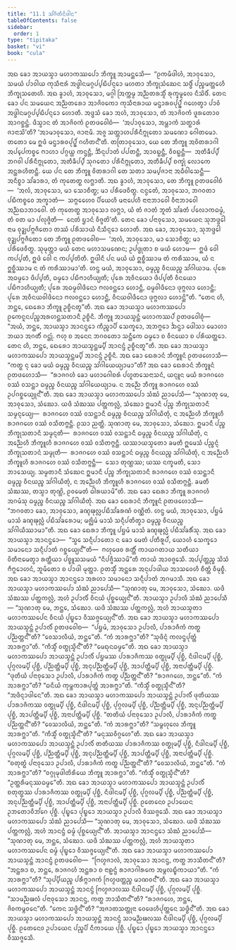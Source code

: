 ```yaml
---
title: "11.1 ᩈᩘᨣᩦᨲᩥᨶᩥᨴᩤᨶ"
tableOfContents: false
sidebar:
  order: 1
type: "tipitaka"
basket: "vi"
book: "cula"
---
```



<DynamicBreadcrumb />

<Division number="437" book="cula">

<Paragraph number="2176" book="cula">
ᩋᨳ ᨡᩮᩣ ᩋᩣᨿᩈ᩠ᨾᩣ ᨾᩉᩣᨠᩔᨸᩮᩣ ᨽᩥᨠ᩠ᨡᩪ ᩋᩣᨾᨶ᩠ᨲᩮᩈᩥ—  “ᩑᨠᨾᩥᨴᩤᩉᩴ, ᩋᩣᩅᩩᩈᩮᩣ, ᩈᨾᨿᩴ ᨸᩣᩅᩤᨿ ᨠᩩᩈᩥᨶᩣᩁᩴ ᩋᨴ᩠ᨵᩤᨶᨾᨣ᩠ᨣᨸ᩠ᨸᨭᩥᨸᨶ᩠ᨶᩮᩣ ᨾᩉᨲᩣ ᨽᩥᨠ᩠ᨡᩩᩈᩴᨥᩮᨶ ᩈᨴ᩠ᨵᩥᩴ ᨸᨬ᩠ᨧᨾᨲ᩠ᨲᩮᩉᩥ ᨽᩥᨠ᩠ᨡᩩᩈᨲᩮᩉᩥ. ᩋᨳ ᨡ᩠ᩅᩣᩉᩴ, ᩋᩣᩅᩩᩈᩮᩣ, ᨾᨣ᩠ᨣᩤ ᩒᨠ᩠ᨠᨾ᩠ᨾ ᩋᨬ᩠ᨬᨲᩁᩈ᩠ᨾᩥᩴ ᩁᩩᨠ᩠ᨡᨾᩪᩃᩮ ᨶᩥᩈᩦᨴᩥᩴ.
</Paragraph>

<Paragraph number="2177" book="cula">
ᨲᩮᨶ ᨡᩮᩣ ᨸᨶ ᩈᨾᨿᩮᨶ ᩋᨬ᩠ᨬᨲᩁᩮᩣ ᩋᩣᨩᩦᩅᨠᩮᩣ ᨠᩩᩈᩥᨶᩣᩁᩣᨿ ᨾᨶ᩠ᨴᩣᩁᩅᨸᩩᨸ᩠ᨹᩴ ᨣᩉᩮᨲ᩠ᩅᩣ ᨸᩣᩅᩴ ᩋᨴ᩠ᨵᩤᨶᨾᨣ᩠ᨣᨸ᩠ᨸᨭᩥᨸᨶ᩠ᨶᩮᩣ ᩉᩮᩣᨲᩥ. ᩋᨴ᩠ᨴᩈᩴ ᨡᩮᩣ ᩋᩉᩴ, ᩋᩣᩅᩩᩈᩮᩣ, ᨲᩴ ᩋᩣᨩᩦᩅᨠᩴ ᨴᩪᩁᨲᩮᩣᩅ ᩋᩣᨣᨧ᩠ᨨᨶ᩠ᨲᩴ. ᨴᩥᩈ᩠ᩅᩣᨶ ᨲᩴ ᩋᩣᨩᩦᩅᨠᩴ ᩑᨲᨴᩅᩮᩤᨧᩴ—  ‘ᩋᨸᩣᩅᩩᩈᩮᩣ, ᩋᨾ᩠ᩉᩣᨠᩴ ᩈᨲ᩠ᨳᩣᩁᩴ ᨩᩣᨶᩣᩈᩦ’ᨲᩥ? ‘ᩋᩣᨾᩣᩅᩩᩈᩮᩣ, ᨩᩣᨶᩣᨾᩥ. ᩋᨩ᩠ᨩ ᩈᨲ᩠ᨲᩣᩉᨸᩁᩥᨶᩥᨻ᩠ᨻᩩᨲᩮᩣ ᩈᨾᨱᩮᩣ ᨣᩮᩤᨲᨾᩮᩣ. ᨲᨲᩮᩣ ᨾᩮ ᩍᨴᩴ ᨾᨶ᩠ᨴᩣᩁᩅᨸᩩᨸ᩠ᨹᩴ ᨣᩉᩥᨲᨶ᩺’ᨲᩥ. ᨲᨲᩕᩣᩅᩩᩈᩮᩣ, ᨿᩮ ᨲᩮ ᨽᩥᨠ᩠ᨡᩪ ᩋᩅᩦᨲᩁᩣᨣᩤ ᩋᨸ᩠ᨸᩮᨠᨧ᩠ᨧᩮ ᨻᩣᩉᩣ ᨸᨣ᩠ᨣᨿ᩠ᩉ ᨠᨶ᩠ᨴᨶ᩠ᨲᩥ, ᨨᩥᨶ᩠ᨶᨸᩣᨲᩴ ᨸᨸᨲᨶ᩠ᨲᩥ, ᩋᩣᩅᨭ᩠ᨭᨶ᩠ᨲᩥ, ᩅᩥᩅᨭ᩠ᨭᨶ᩠ᨲᩥ—  ᩋᨲᩥᨡᩥᨸ᩠ᨸᩴ ᨽᨣᩅᩤ ᨸᩁᩥᨶᩥᨻ᩠ᨻᩩᨲᩮᩣ, ᩋᨲᩥᨡᩥᨸ᩠ᨸᩴ ᩈᩩᨣᨲᩮᩣ ᨸᩁᩥᨶᩥᨻ᩠ᨻᩩᨲᩮᩣ, ᩋᨲᩥᨡᩥᨸ᩠ᨸᩴ ᨧᨠ᩠ᨡᩩᩴ ᩃᩮᩣᨠᩮ ᩋᨶ᩠ᨲᩁᩉᩥᨲᨶ᩠ᨲᩥ. ᨿᩮ ᨸᨶ ᨲᩮ ᨽᩥᨠ᩠ᨡᩪ ᩅᩦᨲᩁᩣᨣᩤ ᨲᩮ ᩈᨲᩣ ᩈᨾ᩠ᨸᨩᩣᨶᩣ ᩋᨵᩥᩅᩤᩈᩮᨶ᩠ᨲᩥ—  ᩋᨶᩥᨧ᩠ᨧᩣ ᩈᩘᨡᩣᩁᩣ, ᨲᩴ ᨠᩩᨲᩮᨲ᩠ᨳ ᩃᨻ᩠ᨽᩣᨲᩥ.
</Paragraph>

<Paragraph number="2178" book="cula">
ᩋᨳ ᨡ᩠ᩅᩣᩉᩴ, ᩋᩣᩅᩩᩈᩮᩣ, ᨲᩮ ᨽᩥᨠ᩠ᨡᩪ ᩑᨲᨴᩅᩮᩤᨧᩴ—  ‘ᩋᩃᩴ, ᩋᩣᩅᩩᩈᩮᩣ, ᨾᩣ ᩈᩮᩣᨧᩥᨲ᩠ᨳ; ᨾᩣ ᨸᩁᩥᨴᩮᩅᩥᨲ᩠ᨳ. ᨶᨶ᩠ᩅᩮᨲᩴ, ᩋᩣᩅᩩᩈᩮᩣ, ᨽᨣᩅᨲᩣ ᨸᨭᩥᨠᨧ᩠ᨧᩮᩅ ᩋᨠ᩠ᨡᩣᨲᩴ—  ᩈᨻ᩠ᨻᩮᩉᩮᩅ ᨸᩥᨿᩮᩉᩥ ᨾᨶᩣᨸᩮᩉᩥ ᨶᩣᨶᩣᨽᩣᩅᩮᩤ ᩅᩥᨶᩣᨽᩣᩅᩮᩤ ᩋᨬ᩠ᨬᨳᩣᨽᩣᩅᩮᩤ. ᨲᩴ ᨠᩩᨲᩮᨲ᩠ᨳ ᩋᩣᩅᩩᩈᩮᩣ ᩃᨻ᩠ᨽᩣ, ᨿᩴ ᨲᩴ ᨩᩣᨲᩴ ᨽᩪᨲᩴ ᩈᩘᨡᨲᩴ ᨸᩃᩮᩣᨠᨵᨾ᩠ᨾᩴ, ᨲᩴ ᩅᨲ ᨾᩣ ᨸᩃᩩᨩ᩠ᨩᩦᨲᩥ—  ᨶᩮᨲᩴ ᨮᩣᨶᩴ ᩅᩥᨩ᩠ᨩᨲᩦ’ᨲᩥ.
</Paragraph>

<Paragraph number="2179" book="cula">
ᨲᩮᨶ ᨡᩮᩣ ᨸᨶᩣᩅᩩᩈᩮᩣ, ᩈᨾᨿᩮᨶ ᩈᩩᨽᨴ᩠ᨴᩮᩤ ᨶᩣᨾ ᩅᩩᨯ᩠ᨰᨸᨻ᩠ᨻᨩᩥᨲᩮᩣ ᨲᩔᩴ ᨸᩁᩥᩈᩣᨿᩴ ᨶᩥᩈᩥᨶ᩠ᨶᩮᩣ ᩉᩮᩣᨲᩥ. ᩋᨳ ᨡᩮᩣ, ᩋᩣᩅᩩᩈᩮᩣ, ᩈᩩᨽᨴ᩠ᨴᩮᩤ ᩅᩩᨯ᩠ᨰᨸᨻ᩠ᨻᨩᩥᨲᩮᩣ ᨲᩮ ᨽᩥᨠ᩠ᨡᩪ ᩑᨲᨴᩅᩮᩤᨧ—  ‘ᩋᩃᩴ, ᩋᩣᩅᩩᩈᩮᩣ, ᨾᩣ ᩈᩮᩣᨧᩥᨲ᩠ᨳ; ᨾᩣ ᨸᩁᩥᨴᩮᩅᩥᨲ᩠ᨳ. ᩈᩩᨾᩩᨲ᩠ᨲᩣ ᨾᨿᩴ ᨲᩮᨶ ᨾᩉᩣᩈᨾᨱᩮᨶ; ᩏᨸᨴ᩠ᨴᩩᨲᩣ ᨧ ᨾᨿᩴ ᩉᩮᩣᨾ—  ᩍᨴᩴ ᩅᩮᩤ ᨠᨸ᩠ᨸᨲᩥ, ᩍᨴᩴ ᩅᩮᩤ ᨶ ᨠᨸ᩠ᨸᨲᩦᨲᩥ. ᩍᨴᩤᨶᩥ ᨸᨶ ᨾᨿᩴ ᨿᩴ ᩍᨧ᩠ᨨᩥᩔᩣᨾ ᨲᩴ ᨠᩁᩥᩔᩣᨾ, ᨿᩴ ᨶ ᩍᨧ᩠ᨨᩥᩔᩣᨾ ᨶ ᨲᩴ ᨠᩁᩥᩔᩣᨾᩣ’ᨲᩥ. ᩉᨶ᩠ᨴ ᨾᨿᩴ, ᩋᩣᩅᩩᩈᩮᩣ, ᨵᨾ᩠ᨾᨬ᩠ᨧ ᩅᩥᨶᨿᨬ᩠ᨧ ᩈᩘᨣᩤᨿᩣᨾ. ᨸᩩᩁᩮ ᩋᨵᨾ᩠ᨾᩮᩣ ᨴᩥᨸ᩠ᨸᨲᩥ, ᨵᨾ᩠ᨾᩮᩣ ᨸᨭᩥᨻᩣᩉᩥᨿ᩠ᨿᨲᩥ; ᨸᩩᩁᩮ ᩋᩅᩥᨶᨿᩮᩣ ᨴᩥᨸ᩠ᨸᨲᩥ ᩅᩥᨶᨿᩮᩣ ᨸᨭᩥᨻᩣᩉᩥᨿ᩠ᨿᨲᩥ; ᨸᩩᩁᩮ ᩋᨵᨾ᩠ᨾᩅᩤᨴᩥᨶᩮᩣ ᨻᩃᩅᨶ᩠ᨲᩮᩣ ᩉᩮᩣᨶ᩠ᨲᩥ, ᨵᨾ᩠ᨾᩅᩤᨴᩥᨶᩮᩣ ᨴᩩᨻ᩠ᨻᩃᩣ ᩉᩮᩣᨶ᩠ᨲᩥ; ᨸᩩᩁᩮ ᩋᩅᩥᨶᨿᩅᩤᨴᩥᨶᩮᩣ ᨻᩃᩅᨶ᩠ᨲᩮᩣ ᩉᩮᩣᨶ᩠ᨲᩥ, ᩅᩥᨶᨿᩅᩤᨴᩥᨶᩮᩣ ᨴᩩᨻ᩠ᨻᩃᩣ ᩉᩮᩣᨶ᩠ᨲᩦ”ᨲᩥ.
</Paragraph>

<Paragraph number="2180" book="cula">
“ᨲᩮᨶ ᩉᩥ, ᨽᨶ᩠ᨲᩮ, ᨳᩮᩁᩮᩣ ᨽᩥᨠ᩠ᨡᩪ ᩏᨧ᩠ᨧᩥᨶᨲᩪ”ᨲᩥ. ᩋᨳ ᨡᩮᩣ ᩋᩣᨿᩈ᩠ᨾᩣ ᨾᩉᩣᨠᩔᨸᩮᩣ ᩑᨠᩮᨶᩪᨶᨸᨬ᩠ᨧᩋᩁᩉᨶ᩠ᨲᩈᨲᩣᨶᩥ ᩏᨧ᩠ᨧᩥᨶᩥ. ᨽᩥᨠ᩠ᨡᩪ ᩋᩣᨿᩈ᩠ᨾᨶ᩠ᨲᩴ ᨾᩉᩣᨠᩔᨸᩴ ᩑᨲᨴᩅᩮᩤᨧᩩᩴ—  “ᩋᨿᩴ, ᨽᨶ᩠ᨲᩮ, ᩋᩣᨿᩈ᩠ᨾᩣ ᩋᩣᨶᨶ᩠ᨴᩮᩣ ᨠᩥᨬ᩠ᨧᩣᨸᩥ ᩈᩮᨠ᩠ᨡᩮᩣ, ᩋᨽᨻ᩠ᨻᩮᩣ ᨨᨶ᩠ᨴᩣ ᨴᩮᩤᩈᩣ ᨾᩮᩣᩉᩣ ᨽᨿᩣ ᩋᨣᨲᩥᩴ ᨣᨶ᩠ᨲᩩᩴ. ᨻᩉᩩ ᨧ ᩋᨶᩮᨶ ᨽᨣᩅᨲᩮᩣ ᩈᨶ᩠ᨲᩥᨠᩮ ᨵᨾ᩠ᨾᩮᩣ ᨧ ᩅᩥᨶᨿᩮᩣ ᨧ ᨸᩁᩥᨿᨲ᩠ᨲᩮᩣ. ᨲᩮᨶ ᩉᩥ, ᨽᨶ᩠ᨲᩮ, ᨳᩮᩁᩮᩣ ᩋᩣᨿᩈ᩠ᨾᨶ᩠ᨲᨾ᩠ᨸᩥ ᩋᩣᨶᨶ᩠ᨴᩴ ᩏᨧ᩠ᨧᩥᨶᨲᩪ”ᨲᩥ. ᩋᨳ ᨡᩮᩣ ᩋᩣᨿᩈ᩠ᨾᩣ ᨾᩉᩣᨠᩔᨸᩮᩣ ᩋᩣᨿᩈ᩠ᨾᨶ᩠ᨲᨾ᩠ᨸᩥ ᩋᩣᨶᨶ᩠ᨴᩴ ᩏᨧ᩠ᨧᩥᨶᩥ.
</Paragraph>

<Paragraph number="2181" book="cula">
ᩋᨳ ᨡᩮᩣ ᨳᩮᩁᩣᨶᩴ ᨽᩥᨠ᩠ᨡᩪᨶᩴ ᩑᨲᨴᩉᩮᩣᩈᩥ—  “ᨠᨲ᩠ᨳ ᨶᩩ ᨡᩮᩣ ᨾᨿᩴ ᨵᨾ᩠ᨾᨬ᩠ᨧ ᩅᩥᨶᨿᨬ᩠ᨧ ᩈᩘᨣᩤᨿᩮᨿ᩠ᨿᩣᨾᩣ”ᨲᩥ? ᩋᨳ ᨡᩮᩣ ᨳᩮᩁᩣᨶᩴ ᨽᩥᨠ᩠ᨡᩪᨶᩴ ᩑᨲᨴᩉᩮᩣᩈᩥ—  “ᩁᩣᨩᨣᩉᩴ ᨡᩮᩣ ᨾᩉᩣᨣᩮᩤᨧᩁᩴ ᨸᩉᩪᨲᩈᩮᨶᩣᩈᨶᩴ, ᨿᨶ᩠ᨶᩪᨶ ᨾᨿᩴ ᩁᩣᨩᨣᩉᩮ ᩅᩔᩴ ᩅᩈᨶ᩠ᨲᩣ ᨵᨾ᩠ᨾᨬ᩠ᨧ ᩅᩥᨶᨿᨬ᩠ᨧ ᩈᩘᨣᩤᨿᩮᨿ᩠ᨿᩣᨾ. ᨶ ᩋᨬ᩠ᨬᩮ ᨽᩥᨠ᩠ᨡᩪ ᩁᩣᨩᨣᩉᩮ ᩅᩔᩴ ᩏᨸᨣᨧ᩠ᨨᩮᨿ᩠ᨿᩩᨶ᩺”ᨲᩥ.
</Paragraph>

<Paragraph number="2182" book="cula">
ᩋᨳ ᨡᩮᩣ ᩋᩣᨿᩈ᩠ᨾᩣ ᨾᩉᩣᨠᩔᨸᩮᩣ ᩈᩴᨥᩴ ᨬᩣᨸᩮᩈᩥ—
</Paragraph>

</Division>
<Division number="438" book="cula">

<Paragraph number="2183" book="cula">
“ᩈᩩᨱᩣᨲᩩ ᨾᩮ, ᩋᩣᩅᩩᩈᩮᩣ, ᩈᩴᨥᩮᩣ. ᨿᨴᩥ ᩈᩴᨥᩔ ᨸᨲ᩠ᨲᨠᩃᩖᩴ, ᩈᩴᨥᩮᩣ ᩍᨾᩣᨶᩥ ᨸᨬ᩠ᨧ ᨽᩥᨠ᩠ᨡᩩᩈᨲᩣᨶᩥ ᩈᨾ᩠ᨾᨶ᩠ᨶᩮᨿ᩠ᨿ—  ᩁᩣᨩᨣᩉᩮ ᩅᩔᩴ ᩅᩈᨶ᩠ᨲᩣᨶᩥ ᨵᨾ᩠ᨾᨬ᩠ᨧ ᩅᩥᨶᨿᨬ᩠ᨧ ᩈᩘᨣᩤᨿᩥᨲᩩᩴ, ᨶ ᩋᨬ᩠ᨬᩮᩉᩥ ᨽᩥᨠ᩠ᨡᩪᩉᩥ ᩁᩣᨩᨣᩉᩮ ᩅᩔᩴ ᩅᩈᩥᨲᨻ᩠ᨻᨶ᩠ᨲᩥ. ᩑᩈᩣ ᨬᨲ᩠ᨲᩥ.
</Paragraph>

<Paragraph number="2184" book="cula">
ᩈᩩᨱᩣᨲᩩ ᨾᩮ, ᩋᩣᩅᩩᩈᩮᩣ, ᩈᩴᨥᩮᩣ. ᩍᨾᩣᨶᩥ ᨸᨬ᩠ᨧ ᨽᩥᨠ᩠ᨡᩩᩈᨲᩣᨶᩥ ᩈᨾ᩠ᨾᨶ᩠ᨶᨲᩥ—  ᩁᩣᨩᨣᩉᩮ ᩅᩔᩴ ᩅᩈᨶ᩠ᨲᩣᨶᩥ ᨵᨾ᩠ᨾᨬ᩠ᨧ ᩅᩥᨶᨿᨬ᩠ᨧ ᩈᩘᨣᩤᨿᩥᨲᩩᩴ, ᨶ ᩋᨬ᩠ᨬᩮᩉᩥ ᨽᩥᨠ᩠ᨡᩪᩉᩥ ᩁᩣᨩᨣᩉᩮ ᩅᩔᩴ ᩅᩈᩥᨲᨻ᩠ᨻᨶ᩠ᨲᩥ. ᨿᩔᩣᨿᩈ᩠ᨾᨲᩮᩣ ᨡᨾᨲᩥ ᩍᨾᩮᩈᩴ ᨸᨬ᩠ᨧᨶ᩠ᨶᩴ ᨽᩥᨠ᩠ᨡᩩᩈᨲᩣᨶᩴ ᩈᨾ᩠ᨾᩩᨲᩥ—  ᩁᩣᨩᨣᩉᩮ ᩅᩔᩴ ᩅᩈᨶ᩠ᨲᩣᨶᩴ ᨵᨾ᩠ᨾᨬ᩠ᨧ ᩅᩥᨶᨿᨬ᩠ᨧ ᩈᩘᨣᩤᨿᩥᨲᩩᩴ, ᨶ ᩋᨬ᩠ᨬᩮᩉᩥ ᨽᩥᨠ᩠ᨡᩪᩉᩥ ᩁᩣᨩᨣᩉᩮ ᩅᩔᩴ ᩅᩈᩥᨲᨻ᩠ᨻᨶ᩠ᨲᩥ—  ᩈᩮᩣ ᨲᩩᨱ᩠ᩉᩔ; ᨿᩔ ᨶᨠ᩠ᨡᨾᨲᩥ, ᩈᩮᩣ ᨽᩣᩈᩮᨿ᩠ᨿ.
</Paragraph>

<Paragraph number="2185" book="cula">
ᩈᨾ᩠ᨾᨲᩣᨶᩥ ᩈᩴᨥᩮᨶ ᩍᨾᩣᨶᩥ ᨸᨬ᩠ᨧ ᨽᩥᨠ᩠ᨡᩩᩈᨲᩣᨶᩥ ᩁᩣᨩᨣᩉᩮ ᩅᩔᩴ ᩅᩈᨶ᩠ᨲᩣᨶᩥ ᨵᨾ᩠ᨾᨬ᩠ᨧ ᩅᩥᨶᨿᨬ᩠ᨧ ᩈᩘᨣᩤᨿᩥᨲᩩᩴ, ᨶ ᩋᨬ᩠ᨬᩮᩉᩥ ᨽᩥᨠ᩠ᨡᩪᩉᩥ ᩁᩣᨩᨣᩉᩮ ᩅᩔᩴ ᩅᩈᩥᨲᨻ᩠ᨻᨶ᩠ᨲᩥ. ᨡᨾᨲᩥ ᩈᩴᨥᩔ, ᨲᩈ᩠ᨾᩣ ᨲᩩᨱ᩠ᩉᩦ, ᩑᩅᨾᩮᨲᩴ ᨵᩤᩁᨿᩣᨾᩦ”ᨲᩥ.
</Paragraph>

<Paragraph number="2186" book="cula">
ᩋᨳ ᨡᩮᩣ ᨳᩮᩁᩣ ᨽᩥᨠ᩠ᨡᩪ ᩁᩣᨩᨣᩉᩴ ᩋᨣᨾᩴᩈᩩ ᨵᨾ᩠ᨾᨬ᩠ᨧ ᩅᩥᨶᨿᨬ᩠ᨧ ᩈᩘᨣᩤᨿᩥᨲᩩᩴ. ᩋᨳ ᨡᩮᩣ ᨳᩮᩁᩣᨶᩴ ᨽᩥᨠ᩠ᨡᩪᨶᩴ ᩑᨲᨴᩉᩮᩣᩈᩥ—  “ᨽᨣᩅᨲᩣ ᨡᩮᩣ, ᩋᩣᩅᩩᩈᩮᩣ, ᨡᨱ᩠ᨯᨹᩩᩃᩖᨸᨭᩥᩈᩘᨡᩁᨱᩴ ᩅᨱ᩠ᨱᩥᨲᩴ. ᩉᨶ᩠ᨴ ᨾᨿᩴ, ᩋᩣᩅᩩᩈᩮᩣ, ᨸᨮᨾᩴ ᨾᩣᩈᩴ ᨡᨱ᩠ᨯᨹᩩᩃᩖᩴ ᨸᨭᩥᩈᩘᨡᩁᩮᩣᨾ; ᨾᨩ᩠ᨫᩥᨾᩴ ᨾᩣᩈᩴ ᩈᨶ᩠ᨶᩥᨸᨲᩥᨲ᩠ᩅᩣ ᨵᨾ᩠ᨾᨬ᩠ᨧ ᩅᩥᨶᨿᨬ᩠ᨧ ᩈᩘᨣᩤᨿᩥᩔᩣᨾᩣ”ᨲᩥ.
</Paragraph>

<Paragraph number="2187" book="cula">
ᩋᨳ ᨡᩮᩣ ᨳᩮᩁᩣ ᨽᩥᨠ᩠ᨡᩪ ᨸᨮᨾᩴ ᨾᩣᩈᩴ ᨡᨱ᩠ᨯᨹᩩᩃᩖᩴ ᨸᨭᩥᩈᩘᨡᩁᩥᩴᩈᩩ. ᩋᨳ ᨡᩮᩣ ᩋᩣᨿᩈ᩠ᨾᩣ ᩋᩣᨶᨶ᩠ᨴᩮᩣ—  “ᩈ᩠ᩅᩮ ᩈᨶ᩠ᨶᩥᨸᩣᨲᩮᩣ ᨶ ᨡᩮᩣ ᨾᩮᨲᩴ ᨸᨲᩥᩁᩪᨸᩴ, ᨿᩮᩣᩉᩴ ᩈᩮᨠ᩠ᨡᩮᩣ ᩈᨾᩣᨶᩮᩣ ᩈᨶ᩠ᨶᩥᨸᩣᨲᩴ ᨣᨧ᩠ᨨᩮᨿ᩠ᨿᨶ᩺”ᨲᩥ—  ᨻᩉᩩᨴᩮᩅ ᩁᨲ᩠ᨲᩥᩴ ᨠᩣᨿᨣᨲᩣᨿ ᩈᨲᩥᨿᩣ ᩅᩦᨲᩥᨶᩣᨾᩮᨲ᩠ᩅᩣ ᩁᨲ᩠ᨲᩥᨿᩣ ᨸᨧ᩠ᨧᩪᩈᩈᨾᨿᩴ “ᨶᩥᨸᨩ᩠ᨩᩥᩔᩣᨾᩦ”ᨲᩥ ᨠᩣᨿᩴ ᩋᩣᩅᨩ᩠ᨩᩮᩈᩥ. ᩋᨸ᩠ᨸᨲ᩠ᨲᨬ᩠ᨧ ᩈᩦᩈᩴ ᨻᩥᨻ᩠ᨻᩮᩣᩉᨶᩴ, ᨽᩪᨾᩥᨲᩮᩣ ᨧ ᨸᩣᨴᩤ ᨾᩩᨲ᩠ᨲᩣ. ᩑᨲᩈ᩠ᨾᩥᩴ ᩋᨶ᩠ᨲᩁᩮ ᩋᨶᩩᨸᩣᨴᩤᨿ ᩋᩣᩈᩅᩮᩉᩥ ᨧᩥᨲ᩠ᨲᩴ ᩅᩥᨾᩩᨧ᩠ᨧᩥ.
</Paragraph>

</Division>
<Division number="439" book="cula">

<Paragraph number="2188" book="cula">
ᩋᨳ ᨡᩮᩣ ᩋᩣᨿᩈ᩠ᨾᩣ ᩋᩣᨶᨶ᩠ᨴᩮᩣ ᩋᩁᩉᩣ ᩈᨾᩣᨶᩮᩣ ᩈᨶ᩠ᨶᩥᨸᩣᨲᩴ ᩋᨣᨾᩣᩈᩥ. ᩋᨳ ᨡᩮᩣ ᩋᩣᨿᩈ᩠ᨾᩣ ᨾᩉᩣᨠᩔᨸᩮᩣ ᩈᩴᨥᩴ ᨬᩣᨸᩮᩈᩥ—
</Paragraph>

<Paragraph number="2189" book="cula">
“ᩈᩩᨱᩣᨲᩩ ᨾᩮ, ᩋᩣᩅᩩᩈᩮᩣ, ᩈᩴᨥᩮᩣ. ᨿᨴᩥ ᩈᩴᨥᩔ ᨸᨲ᩠ᨲᨠᩃᩖᩴ, ᩋᩉᩴ ᩏᨸᩣᩃᩥᩴ ᩅᩥᨶᨿᩴ ᨸᩩᨧ᩠ᨨᩮᨿ᩠ᨿᨶ᩺”ᨲᩥ.
</Paragraph>

<Paragraph number="2190" book="cula">
ᩋᩣᨿᩈ᩠ᨾᩣ ᩏᨸᩣᩃᩥ ᩈᩴᨥᩴ ᨬᩣᨸᩮᩈᩥ—
</Paragraph>

<Paragraph number="2191" book="cula">
“ᩈᩩᨱᩣᨲᩩ ᨾᩮ, ᨽᨶ᩠ᨲᩮ, ᩈᩴᨥᩮᩣ. ᨿᨴᩥ ᩈᩴᨥᩔ ᨸᨲ᩠ᨲᨠᩃᩖᩴ, ᩋᩉᩴ ᩋᩣᨿᩈ᩠ᨾᨲᩣ ᨾᩉᩣᨠᩔᨸᩮᨶ ᩅᩥᨶᨿᩴ ᨸᩩᨭ᩠ᨮᩮᩣ ᩅᩥᩔᨩ᩠ᨩᩮᨿ᩠ᨿᨶ᩺”ᨲᩥ.
</Paragraph>

<Paragraph number="2192" book="cula">
ᩋᨳ ᨡᩮᩣ ᩋᩣᨿᩈ᩠ᨾᩣ ᨾᩉᩣᨠᩔᨸᩮᩣ ᩋᩣᨿᩈ᩠ᨾᨶ᩠ᨲᩴ ᩏᨸᩣᩃᩥᩴ ᩑᨲᨴᩅᩮᩤᨧ—  “ᨸᨮᨾᩴ, ᩋᩣᩅᩩᩈᩮᩣ ᩏᨸᩣᩃᩥ, ᨸᩣᩁᩣᨩᩥᨠᩴ ᨠᨲ᩠ᨳ ᨸᨬ᩠ᨬᨲ᩠ᨲᨶ᩺”ᨲᩥ? “ᩅᩮᩈᩣᩃᩥᨿᩴ, ᨽᨶ᩠ᨲᩮ”ᨲᩥ. “ᨠᩴ ᩋᩣᩁᨻ᩠ᨽᩣ”ᨲᩥ? “ᩈᩩᨴᩥᨶ᩠ᨶᩴ ᨠᩃᨶ᩠ᨴᨸᩩᨲ᩠ᨲᩴ ᩋᩣᩁᨻ᩠ᨽᩣ”ᨲᩥ. “ᨠᩥᩈ᩠ᨾᩥᩴ ᩅᨲ᩠ᨳᩩᩈ᩠ᨾᩥᨶ᩺”ᨲᩥ? “ᨾᩮᨳᩩᨶᨵᨾ᩠ᨾᩮ”ᨲᩥ. ᩋᨳ ᨡᩮᩣ ᩋᩣᨿᩈ᩠ᨾᩣ ᨾᩉᩣᨠᩔᨸᩮᩣ ᩋᩣᨿᩈ᩠ᨾᨶ᩠ᨲᩴ ᩏᨸᩣᩃᩥᩴ ᨸᨮᨾᩔ ᨸᩣᩁᩣᨩᩥᨠᩔ ᩅᨲ᩠ᨳᩩᨾ᩠ᨸᩥ ᨸᩩᨧ᩠ᨨᩥ, ᨶᩥᨴᩤᨶᨾ᩠ᨸᩥ ᨸᩩᨧ᩠ᨨᩥ, ᨸᩩᨣ᩠ᨣᩃᨾ᩠ᨸᩥ ᨸᩩᨧ᩠ᨨᩥ, ᨸᨬ᩠ᨬᨲ᩠ᨲᩥᨾ᩠ᨸᩥ ᨸᩩᨧ᩠ᨨᩥ, ᩋᨶᩩᨸᨬ᩠ᨬᨲ᩠ᨲᩥᨾ᩠ᨸᩥ ᨸᩩᨧ᩠ᨨᩥ, ᩋᩣᨸᨲ᩠ᨲᩥᨾ᩠ᨸᩥ ᨸᩩᨧ᩠ᨨᩥ, ᩋᨶᩣᨸᨲ᩠ᨲᩥᨾ᩠ᨸᩥ ᨸᩩᨧ᩠ᨨᩥ.
</Paragraph>

<Paragraph number="2193" book="cula">
“ᨴᩩᨲᩥᨿᩴ ᨸᨶᩣᩅᩩᩈᩮᩣ ᩏᨸᩣᩃᩥ, ᨸᩣᩁᩣᨩᩥᨠᩴ ᨠᨲ᩠ᨳ ᨸᨬ᩠ᨬᨲ᩠ᨲᨶ᩺”ᨲᩥ? “ᩁᩣᨩᨣᩉᩮ, ᨽᨶ᩠ᨲᩮ”ᨲᩥ. “ᨠᩴ ᩋᩣᩁᨻ᩠ᨽᩣ”ᨲᩥ? “ᨵᨶᩥᨿᩴ ᨠᩩᨾ᩠ᨽᨠᩣᩁᨸᩩᨲ᩠ᨲᩴ ᩋᩣᩁᨻ᩠ᨽᩣ”ᨲᩥ. “ᨠᩥᩈ᩠ᨾᩥᩴ ᩅᨲ᩠ᨳᩩᩈ᩠ᨾᩥᨶ᩺”ᨲᩥ? “ᩋᨴᩥᨶ᩠ᨶᩣᨴᩤᨶᩮ”ᨲᩥ. ᩋᨳ ᨡᩮᩣ ᩋᩣᨿᩈ᩠ᨾᩣ ᨾᩉᩣᨠᩔᨸᩮᩣ ᩋᩣᨿᩈ᩠ᨾᨶ᩠ᨲᩴ ᩏᨸᩣᩃᩥᩴ ᨴᩩᨲᩥᨿᩔ ᨸᩣᩁᩣᨩᩥᨠᩔ ᩅᨲ᩠ᨳᩩᨾ᩠ᨸᩥ ᨸᩩᨧ᩠ᨨᩥ, ᨶᩥᨴᩤᨶᨾ᩠ᨸᩥ ᨸᩩᨧ᩠ᨨᩥ, ᨸᩩᨣ᩠ᨣᩃᨾ᩠ᨸᩥ ᨸᩩᨧ᩠ᨨᩥ, ᨸᨬ᩠ᨬᨲ᩠ᨲᩥᨾ᩠ᨸᩥ ᨸᩩᨧ᩠ᨨᩥ, ᩋᨶᩩᨸᨬ᩠ᨬᨲ᩠ᨲᩥᨾ᩠ᨸᩥ ᨸᩩᨧ᩠ᨨᩥ, ᩋᩣᨸᨲ᩠ᨲᩥᨾ᩠ᨸᩥ ᨸᩩᨧ᩠ᨨᩥ, ᩋᨶᩣᨸᨲ᩠ᨲᩥᨾ᩠ᨸᩥ ᨸᩩᨧ᩠ᨨᩥ.
</Paragraph>

<Paragraph number="2194" book="cula">
“ᨲᨲᩥᨿᩴ ᨸᨶᩣᩅᩩᩈᩮᩣ ᩏᨸᩣᩃᩥ, ᨸᩣᩁᩣᨩᩥᨠᩴ ᨠᨲ᩠ᨳ ᨸᨬ᩠ᨬᨲ᩠ᨲᨶ᩺”ᨲᩥ? “ᩅᩮᩈᩣᩃᩥᨿᩴ, ᨽᨶ᩠ᨲᩮ”ᨲᩥ. “ᨠᩴ ᩋᩣᩁᨻ᩠ᨽᩣ”ᨲᩥ? “ᩈᨾ᩠ᨻᩉᩩᩃᩮ ᨽᩥᨠ᩠ᨡᩪ ᩋᩣᩁᨻ᩠ᨽᩣ”ᨲᩥ. “ᨠᩥᩈ᩠ᨾᩥᩴ ᩅᨲ᩠ᨳᩩᩈ᩠ᨾᩥᨶ᩺”ᨲᩥ? “ᨾᨶᩩᩔᩅᩥᨣ᩠ᨣᩉᩮ”ᨲᩥ. ᩋᨳ ᨡᩮᩣ ᩋᩣᨿᩈ᩠ᨾᩣ ᨾᩉᩣᨠᩔᨸᩮᩣ ᩋᩣᨿᩈ᩠ᨾᨶ᩠ᨲᩴ ᩏᨸᩣᩃᩥᩴ ᨲᨲᩥᨿᩔ ᨸᩣᩁᩣᨩᩥᨠᩔ ᩅᨲ᩠ᨳᩩᨾ᩠ᨸᩥ ᨸᩩᨧ᩠ᨨᩥ, ᨶᩥᨴᩤᨶᨾ᩠ᨸᩥ ᨸᩩᨧ᩠ᨨᩥ, ᨸᩩᨣ᩠ᨣᩃᨾ᩠ᨸᩥ ᨸᩩᨧ᩠ᨨᩥ, ᨸᨬ᩠ᨬᨲ᩠ᨲᩥᨾ᩠ᨸᩥ ᨸᩩᨧ᩠ᨨᩥ, ᩋᨶᩩᨸᨬ᩠ᨬᨲ᩠ᨲᩥᨾ᩠ᨸᩥ ᨸᩩᨧ᩠ᨨᩥ, ᩋᩣᨸᨲ᩠ᨲᩥᨾ᩠ᨸᩥ ᨸᩩᨧ᩠ᨨᩥ, ᩋᨶᩣᨸᨲ᩠ᨲᩥᨾ᩠ᨸᩥ ᨸᩩᨧ᩠ᨨᩥ.
</Paragraph>

<Paragraph number="2195" book="cula">
“ᨧᨲᩩᨲ᩠ᨳᩴ ᨸᨶᩣᩅᩩᩈᩮᩣ ᩏᨸᩣᩃᩥ, ᨸᩣᩁᩣᨩᩥᨠᩴ ᨠᨲ᩠ᨳ ᨸᨬ᩠ᨬᨲ᩠ᨲᨶ᩺”ᨲᩥ? “ᩅᩮᩈᩣᩃᩥᨿᩴ, ᨽᨶ᩠ᨲᩮ”ᨲᩥ. “ᨠᩴ ᩋᩣᩁᨻ᩠ᨽᩣ”ᨲᩥ? “ᩅᨣ᩠ᨣᩩᨾᩩᨴᩤᨲᩦᩁᩥᨿᩮ ᨽᩥᨠ᩠ᨡᩪ ᩋᩣᩁᨻ᩠ᨽᩣ”ᨲᩥ. “ᨠᩥᩈ᩠ᨾᩥᩴ ᩅᨲ᩠ᨳᩩᩈ᩠ᨾᩥᨶ᩺”ᨲᩥ? “ᩏᨲ᩠ᨲᩁᩥᨾᨶᩩᩔᨵᨾ᩠ᨾᩮ”ᨲᩥ. ᩋᨳ ᨡᩮᩣ ᩋᩣᨿᩈ᩠ᨾᩣ ᨾᩉᩣᨠᩔᨸᩮᩣ ᩋᩣᨿᩈ᩠ᨾᨶ᩠ᨲᩴ ᩏᨸᩣᩃᩥᩴ ᨧᨲᩩᨲ᩠ᨳᩔ ᨸᩣᩁᩣᨩᩥᨠᩔ ᩅᨲ᩠ᨳᩩᨾ᩠ᨸᩥ ᨸᩩᨧ᩠ᨨᩥ, ᨶᩥᨴᩤᨶᨾ᩠ᨸᩥ ᨸᩩᨧ᩠ᨨᩥ, ᨸᩩᨣ᩠ᨣᩃᨾ᩠ᨸᩥ ᨸᩩᨧ᩠ᨨᩥ, ᨸᨬ᩠ᨬᨲ᩠ᨲᩥᨾ᩠ᨸᩥ ᨸᩩᨧ᩠ᨨᩥ, ᩋᨶᩩᨸᨬ᩠ᨬᨲ᩠ᨲᩥᨾ᩠ᨸᩥ ᨸᩩᨧ᩠ᨨᩥ, ᩋᩣᨸᨲ᩠ᨲᩥᨾ᩠ᨸᩥ ᨸᩩᨧ᩠ᨨᩥ, ᩋᨶᩣᨸᨲ᩠ᨲᩥᨾ᩠ᨸᩥ ᨸᩩᨧ᩠ᨨᩥ.
</Paragraph>

<Paragraph number="2196" book="cula">
ᩑᨲᩮᨶᩮᩅ ᩏᨸᩣᨿᩮᨶ ᩏᨽᨲᩮᩣᩅᩥᨽᩘᨣᩮ ᨸᩩᨧ᩠ᨨᩥ. ᨸᩩᨭ᩠ᨮᩮᩣ ᨸᩩᨭ᩠ᨮᩮᩣ ᩋᩣᨿᩈ᩠ᨾᩣ ᩏᨸᩣᩃᩥ ᩅᩥᩔᨩ᩠ᨩᩮᩈᩥ.
</Paragraph>

</Division>
<Division number="440" book="cula">

<Paragraph number="2197" book="cula">
ᩋᨳ ᨡᩮᩣ ᩋᩣᨿᩈ᩠ᨾᩣ ᨾᩉᩣᨠᩔᨸᩮᩣ ᩈᩴᨥᩴ ᨬᩣᨸᩮᩈᩥ—
</Paragraph>

<Paragraph number="2198" book="cula">
“ᩈᩩᨱᩣᨲᩩ ᨾᩮ, ᩋᩣᩅᩩᩈᩮᩣ, ᩈᩴᨥᩮᩣ. ᨿᨴᩥ ᩈᩴᨥᩔ ᨸᨲ᩠ᨲᨠᩃᩖᩴ, ᩋᩉᩴ ᩋᩣᨶᨶ᩠ᨴᩴ ᨵᨾ᩠ᨾᩴ ᨸᩩᨧ᩠ᨨᩮᨿ᩠ᨿᨶ᩺”ᨲᩥ.
</Paragraph>

<Paragraph number="2199" book="cula">
ᩋᩣᨿᩈ᩠ᨾᩣ ᩋᩣᨶᨶ᩠ᨴᩮᩣ ᩈᩴᨥᩴ ᨬᩣᨸᩮᩈᩥ—
</Paragraph>

<Paragraph number="2200" book="cula">
“ᩈᩩᨱᩣᨲᩩ ᨾᩮ, ᨽᨶ᩠ᨲᩮ, ᩈᩴᨥᩮᩣ. ᨿᨴᩥ ᩈᩴᨥᩔ ᨸᨲ᩠ᨲᨠᩃᩖᩴ, ᩋᩉᩴ ᩋᩣᨿᩈ᩠ᨾᨲᩣ ᨾᩉᩣᨠᩔᨸᩮᨶ ᨵᨾ᩠ᨾᩴ ᨸᩩᨭ᩠ᨮᩮᩣ ᩅᩥᩔᨩ᩠ᨩᩮᨿ᩠ᨿᨶ᩺”ᨲᩥ.
</Paragraph>

<Paragraph number="2201" book="cula">
ᩋᨳ ᨡᩮᩣ ᩋᩣᨿᩈ᩠ᨾᩣ ᨾᩉᩣᨠᩔᨸᩮᩣ ᩋᩣᨿᩈ᩠ᨾᨶ᩠ᨲᩴ ᩋᩣᨶᨶ᩠ᨴᩴ ᩑᨲᨴᩅᩮᩤᨧ—  “ᨻᩕᩉ᩠ᨾᨩᩣᩃᩴ, ᩋᩣᩅᩩᩈᩮᩣ ᩋᩣᨶᨶ᩠ᨴ, ᨠᨲ᩠ᨳ ᨽᩣᩈᩥᨲᨶ᩺”ᨲᩥ? “ᩋᨶ᩠ᨲᩁᩣ ᨧ, ᨽᨶ᩠ᨲᩮ, ᩁᩣᨩᨣᩉᩴ ᩋᨶ᩠ᨲᩁᩣ ᨧ ᨶᩣᩊᨶ᩠ᨴᩴ ᩁᩣᨩᩣᨣᩤᩁᨠᩮ ᩋᨾ᩠ᨻᩃᨭ᩠ᨮᩥᨠᩣᨿᩣ”ᨲᩥ. “ᨠᩴ ᩋᩣᩁᨻ᩠ᨽᩣ”ᨲᩥ? “ᩈᩩᨸ᩠ᨸᩥᨿᨬ᩠ᨧ ᨸᩁᩥᨻ᩠ᨻᩣᨩᨠᩴ ᨻᩕᩉ᩠ᨾᨴᨲ᩠ᨲᨬ᩠ᨧ ᨾᩣᨱᩅᨶ᩺”ᨲᩥ. ᩋᨳ ᨡᩮᩣ ᩋᩣᨿᩈ᩠ᨾᩣ ᨾᩉᩣᨠᩔᨸᩮᩣ ᩋᩣᨿᩈ᩠ᨾᨶ᩠ᨲᩴ ᩋᩣᨶᨶ᩠ᨴᩴ ᨻᩕᩉ᩠ᨾᨩᩣᩃᩔ ᨶᩥᨴᩤᨶᨾ᩠ᨸᩥ ᨸᩩᨧ᩠ᨨᩥ, ᨸᩩᨣ᩠ᨣᩃᨾ᩠ᨸᩥ ᨸᩩᨧ᩠ᨨᩥ. “ᩈᩣᨾᨬ᩠ᨬᨹᩃᩴ ᨸᨶᩣᩅᩩᩈᩮᩣ ᩋᩣᨶᨶ᩠ᨴ, ᨠᨲ᩠ᨳ ᨽᩣᩈᩥᨲᨶ᩺”ᨲᩥ? “ᩁᩣᨩᨣᩉᩮ, ᨽᨶ᩠ᨲᩮ, ᨩᩦᩅᨠᨾ᩠ᨻᩅᨶᩮ”ᨲᩥ. “ᨠᩮᨶ ᩈᨴ᩠ᨵᩥᨶ᩺”ᨲᩥ? “ᩋᨩᩣᨲᩈᨲ᩠ᨲᩩᨶᩣ ᩅᩮᨴᩮᩉᩥᨸᩩᨲ᩠ᨲᩮᨶ ᩈᨴ᩠ᨵᩥᨶ᩺”ᨲᩥ. ᩋᨳ ᨡᩮᩣ ᩋᩣᨿᩈ᩠ᨾᩣ ᨾᩉᩣᨠᩔᨸᩮᩣ ᩋᩣᨿᩈ᩠ᨾᨶ᩠ᨲᩴ ᩋᩣᨶᨶ᩠ᨴᩴ ᩈᩣᨾᨬ᩠ᨬᨹᩃᩔ ᨶᩥᨴᩤᨶᨾ᩠ᨸᩥ ᨸᩩᨧ᩠ᨨᩥ, ᨸᩩᨣ᩠ᨣᩃᨾ᩠ᨸᩥ ᨸᩩᨧ᩠ᨨᩥ. ᩑᨲᩮᨶᩮᩅ ᩏᨸᩣᨿᩮᨶ ᨸᨬ᩠ᨧᨸᩥ ᨶᩥᨠᩣᨿᩮ ᨸᩩᨧ᩠ᨨᩥ. ᨸᩩᨭ᩠ᨮᩮᩣ ᨸᩩᨭ᩠ᨮᩮᩣ ᩋᩣᨿᩈ᩠ᨾᩣ ᩋᩣᨶᨶ᩠ᨴᩮᩣ ᩅᩥᩔᨩ᩠ᨩᩮᩈᩥ.
</Paragraph>
</Division>